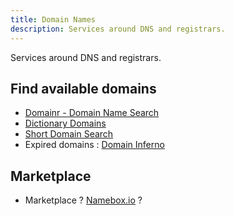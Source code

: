 ```yaml
---
title: Domain Names
description: Services around DNS and registrars.
---
```


Services around DNS and registrars.

## Find available domains

* [Domainr - Domain Name Search](https://domainr.com/)
* [Dictionary Domains](http://www.dictionarydomains.co/)
* [Short Domain Search](http://shortdomainsearch.com/)
* Expired domains : [Domain Inferno](http://domaininferno.com/)

## Marketplace

* Marketplace ? [Namebox.io](https://namebox.io/) ?